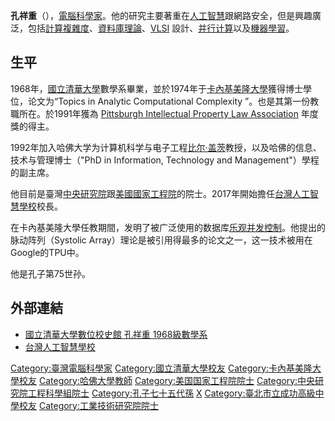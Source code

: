 {{NoteTA|G1=IT}}
{{copyedit|time=2014-07-09T13:08:25+00:00}}{{Infobox_officeholder|honorific-prefix=[[教授|Professor]]|name=孔祥重|native_name=Hsiang-Tsung Kung|honorific-suffix=[[中研院|中研院]]院士<br>[[美国国家工程院|美國國家工程院]]院士|image=|birth_date={{birth date and age|1945|11|9}}|birth_place={{TWN-ROC}}[[基隆市|基隆市]]|sex=男|nationality={{ROC}}|office=[[台湾人工智慧学校|台湾人工智慧学校]]校長|term_start=2007年|term_end=|successor=|educate=*[[國立清華大學|國立清華大學]]數學學士
*[[卡內基美隆大學|卡內基美隆大學]]計算機科學博士|alma_mater=[[國立清華大學|國立清華大學]]（B.S.）<br>[[卡內基美隆大學|卡內基美隆大學]]（PhD）}}'''孔祥重'''（{{bd|1945年|11月9日||}}），[[電腦科學家|電腦科學家]]。他的研究主要著重在[[人工智慧|人工智慧]]跟網路安全，但是興趣廣泛，包括[[计算复杂度理论|計算複雜度]]、[[資料庫理論|資料庫理論]]、[[VLSI|VLSI]] 設計、[[并行计算|并行计算]]以及[[机器学习|機器學習]]。

==生平==
1968年，[[國立清華大學|國立清華大學]]數學系畢業，並於1974年于[[卡內基美隆大學|卡內基美隆大學]]獲得博士學位，论文为“Topics in Analytic Computational Complexity ”。也是其第一份教職所在。於1991年獲為 [http://pgh-net.com/pipla/ Pittsburgh Intellectual Property Law Association] {{Wayback|url=http://pgh-net.com/pipla/ |date=20131229032128 }} 年度獎的得主。

1992年加入哈佛大学为计算机科学与电子工程[[比尔·盖茨|比尔·盖茨]]教授，以及哈佛的信息、技术与管理博士（"PhD in Information, Technology and Management"）學程的副主席。

他目前是臺灣[[中央研究院|中央研究院]]跟[[美国工程院|美國國家工程院]]的院士。2017年開始擔任[[台灣人工智慧學校|台灣人工智慧學校]]校長。

在卡內基美隆大學任教期間，发明了被广泛使用的数据库[[乐观并发控制|乐观并发控制]]。他提出的脉动阵列{{Link-en|脉动阵列|Systolic array}}（Systolic Array）理论是被引用得最多的论文之一，这一技术被用在Google的TPU中。

他是孔子第75世孙。

==外部連結==
* [https://web.archive.org/web/20141222172051/http://archives.lib.nthu.edu.tw/history/people/4-02-02.htm 國立清華大學數位校史館  孔祥重 1968級數學系]
* [http://aiacademy.tw/organization/ 台灣人工智慧學校] {{Wayback|url=http://aiacademy.tw/organization/ |date=20210119143612 }}

{{中央研究院第十八届院士}}
{{Authority control}}
{{DEFAULTSORT:Kong孔}}
[[Category:臺灣電腦科學家|Category:臺灣電腦科學家]]
[[Category:國立清華大學校友|Category:國立清華大學校友]]
[[Category:卡內基美隆大學校友|Category:卡內基美隆大學校友]]
[[Category:哈佛大學教師|Category:哈佛大學教師]]
[[Category:美国国家工程院院士|Category:美国国家工程院院士]]
[[Category:中央研究院工程科學組院士|Category:中央研究院工程科學組院士]]
[[Category:孔子七十五代孫|Category:孔子七十五代孫]]
[[Category:孔姓|X]]
[[Category:臺北市立成功高級中學校友|Category:臺北市立成功高級中學校友]]
[[Category:工業技術研究院院士|Category:工業技術研究院院士]]